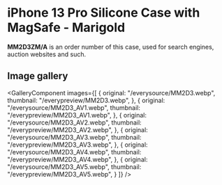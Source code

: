 
# iPhone 13 Pro Silicone Case with MagSafe - Marigold

<Callout type='info' emoji='👉🏻'>**MM2D3ZM/A** is an order number of this case, used for search engines, auction websites and such.</Callout>

## Image gallery

<GalleryComponent
    images={[
      {
        original: "/everysource/MM2D3.webp",
        thumbnail: "/everypreview/MM2D3.webp",
      },
      {
        original: "/everysource/MM2D3_AV1.webp",
        thumbnail: "/everypreview/MM2D3_AV1.webp",
      },
      {
        original: "/everysource/MM2D3_AV2.webp",
        thumbnail: "/everypreview/MM2D3_AV2.webp",
      },
      {
        original: "/everysource/MM2D3_AV3.webp",
        thumbnail: "/everypreview/MM2D3_AV3.webp",
      },
      {
        original: "/everysource/MM2D3_AV4.webp",
        thumbnail: "/everypreview/MM2D3_AV4.webp",
      },
      {
        original: "/everysource/MM2D3_AV5.webp",
        thumbnail: "/everypreview/MM2D3_AV5.webp",
      }
    ]}
  />
